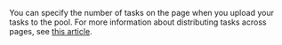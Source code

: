 <Cut title="How do I know how many tasks a Toloker will see on the page?">

You can specify the number of tasks on the page when you upload your tasks to the pool. For more information about distributing tasks across pages, see [this article](https://toloka.ai/en/docs/guide/concepts/distribute-tasks-by-pages).

</Cut>